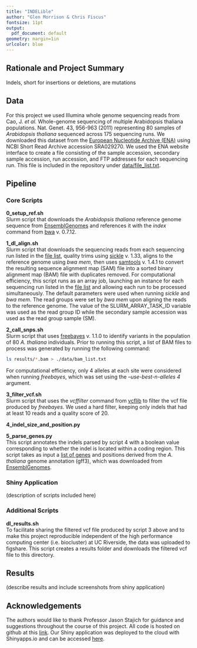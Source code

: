 ```yaml
---
title: "INDELible"
author: "Glen Morrison & Chris Fiscus"
fontsize: 11pt
output:
  pdf_document: default
geometry: margin=1in
urlcolor: blue
---
```

## Rationale and Project Summary  
Indels, short for insertions or deletions, are mutations 

## Data 
For this project we used Illumina whole genome sequencing reads from Cao, J. *et al.* Whole-genome sequencing of multiple Arabidopsis thaliana populations. Nat. Genet. 43, 956-963 (2011) representing 80 samples of *Arabidopsis thaliana* sequenced across 175 sequencing runs.  We downloaded this dataset from the [European Nucleotide Archive (ENA)](https://www.ebi.ac.uk/ena) using NCBI Short Read Archive accession SRA029270. We used the ENA website interface to create a file consisting of the sample accession, secondary sample accession, run accession, and FTP addresses for each sequencing run. This file is included in the repository under [data/file_list.txt](https://github.com/biodataprog/teamproject-indelible/blob/master/data/file_list.txt).    

## Pipeline  
### Core Scripts 
**0_setup_ref.sh**  
Slurm script that downloads the *Arabidopsis thaliana* reference genome sequence from [EnsemblGenomes](http://ensemblgenomes.org/) and references it with the *index* command from [bwa](https://github.com/lh3/bwa) v. 0.7.12. 

**1_dl_align.sh**  
Slurm script that downloads the sequencing reads from each sequencing run listed in the [file list](https://github.com/biodataprog/teamproject-indelible/blob/master/data/file_list.txt), quality trims using [sickle](https://github.com/najoshi/sickle) v. 1.33, aligns to the reference genome using *bwa mem*, then uses [samtools](https://github.com/samtools/samtools) v. 1.4.1 to convert the resulting sequence alignment map (SAM) file into a sorted binary alignment map (BAM) file with duplicates removed. For computational efficiency, this script runs as an array job, launching an instance for each sequencing run listed in the [file list](https://github.com/biodataprog/teamproject-indelible/blob/master/data/file_list.txt) and allowing each run to be processed simultaneously. The default parameters were used when running *sickle* and *bwa mem*. The read groups were set by *bwa mem* upon aligning the reads to the reference genome. The value of the SLURM_ARRAY_TASK_ID variable was used as the read group ID while the secondary sample accession was used as the read group sample (SM).     

**2_call_snps.sh**   
Slurm script that uses [freebayes](https://github.com/ekg/freebayes) v. 1.1.0 to identify variants in the population of 80 *A. thaliana* individuals. Prior to running this script, a list of BAM files to process was generated by running the following command: 
```bash
ls results/*.bam > ./data/bam_list.txt
``` 
For computational efficiency, only 4 alleles at each site were considered when running *freebayes*, which was set using the *--use-best-n-alleles 4* argument.  

**3_filter_vcf.sh**  
Slurm script that uses the *vcffilter* command from [vcflib](https://github.com/vcflib/vcflib) to filter the vcf file produced by *freebayes*. We used a hard filter, keeping only indels that had at least 10 reads and a quality score of 20. 

**4_indel_size_and_position.py**  

**5_parse_genes.py**  
This script annotates the indels parsed by script 4 with a boolean value corresponding to whether the indel is located within a coding region. This script takes as input a [list of genes](https://github.com/biodataprog/teamproject-indelible/blob/master/data/genes.txt) and positions derived from the *A. thaliana* genome annotation (gff3), which was downloaded from [EnsemblGenomes](http://ensemblgenomes.org/).  

### Shiny Application 
(description of scripts included here)


### Additional Scripts
**dl_results.sh**  
To facilitate sharing the filtered vcf file produced by script 3 above and to make this project reproducible independent of the high performance computing center (i.e. biocluster) at UC Riverside, the data was uploaded to figshare. This script creates a results folder and downloads the filtered vcf file to this directory.  



## Results 

(describe results and include screenshots from shiny application)

## Acknowledgements
The authors would like to thank Professor Jason Stajich for guidance and suggestions throughout the course of this project. All code is hosted on github at this [link](https://github.com/biodataprog/teamproject-indelible). Our Shiny application was deployed to the cloud with Shinyapps.io and can be accessed [here](link to shiny app).   
